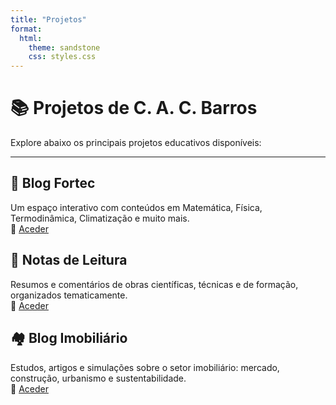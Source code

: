 ```yaml
---
title: "Projetos"
format:
  html:
    theme: sandstone
    css: styles.css
---
```


# 📚 Projetos de C. A. C. Barros

Explore abaixo os principais projetos educativos disponíveis:

---

## 📘 Blog Fortec
::: {.card}
Um espaço interativo com conteúdos em Matemática, Física, Termodinâmica, Climatização e muito mais.  
🔗 [Aceder](https://cacbarros.github.io/blog-fortec/){target="_blank"}
:::

## 🧾 Notas de Leitura
::: {.card}
Resumos e comentários de obras científicas, técnicas e de formação, organizados tematicamente.  
🔗 [Aceder](https://cacbarros.github.io/notas-de-leitura/){target="_blank"}
:::

## 🏘️ Blog Imobiliário
::: {.card}
Estudos, artigos e simulações sobre o setor imobiliário: mercado, construção, urbanismo e sustentabilidade.  
🔗 [Aceder](https://cacbarros.github.io/imobiliario/){target="_blank"}
:::

